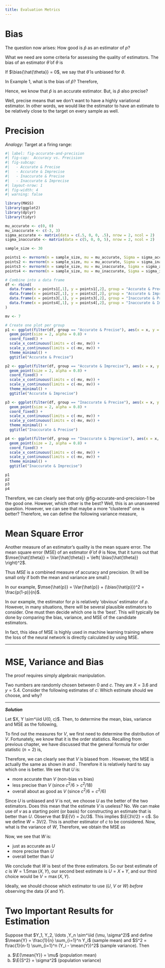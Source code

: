 ```yaml
---
title: Evaluation Metrics
---
```


# Bias

The question now arises: How good is $\hat{p}$ as an estimator of $p$?

What we need are some criteria for assessing the quality of estimators. The bias of an estimator $\hat{\theta}$ of $\theta$ is
\begin{equation}
\bias{\hat{\theta}} = \E{\hat{\theta}} - \theta
\end{equation}

If $\bias{\hat{\theta}} = 0$, we say that $\hat{\theta}$ is unbiased for $\theta$.

In Example 1, what is the bias of $\hat{p}$?
\begin{equation*}
\E{\hat{p}} = \E{\frac{Y}{n}} = \frac{1}{n} \E{Y} = \frac{1}{n} np = p
\end{equation*}
Therefore,
\begin{equation*}
\bias{\hat{p}} = \E{\hat{p}} - p = p - p = 0
\end{equation*}

Hence, we know that $\hat{p}$ is an accurate estimator. But, is $\hat{p}$ also precise?

::: {.callout-warning title="... but wait, what does it mean to be precise?" collapse="true"}

Well, precise means that we don't want to have a highly variational estimator. In other words, we would like the estimator to have an estimate to be relatively close to the target on every sample as well.

:::

# Precision

_Analogy_: Target at a firing range:

```r
#| label: fig-accurate-and-precision
#| fig-cap:  Accuracy vs. Precision
#| fig-subcap:
#|   - Accurate & Precise
#|   - Accurate & Imprecise
#|   - Inaccurate & Precise
#|   - Inaccurate & Imprecise
#| layout-nrow: 1
#| fig-width: 4
#| warning: false

library(MASS)
library(ggplot2)
library(dplyr)
library(tidyr)

mu_accurate <- c(0, 0)
mu_inaccurate <- c(-3, 3)
sigma_accurate <- matrix(data = c(.5, 0, 0, .5), nrow = 2, ncol = 2)
sigma_inaccurate <- matrix(data = c(5, 0, 0, 5), nrow = 2, ncol = 2)

sample_size <- 30

points1 <- mvrnorm(n = sample_size, mu = mu_accurate, Sigma = sigma_accurate)
points2 <- mvrnorm(n = sample_size, mu = mu_accurate, Sigma = sigma_inaccurate)
points3 <- mvrnorm(n = sample_size, mu = mu_inaccurate, Sigma = sigma_accurate)
points4 <- mvrnorm(n = sample_size, mu = mu_inaccurate, Sigma = sigma_inaccurate)

# Combine into a data frame
df <- rbind(
  data.frame(x = points1[,1], y = points1[,2], group = "Accurate & Precise"),
  data.frame(x = points2[,1], y = points2[,2], group = "Accurate & Imprecise"),
  data.frame(x = points3[,1], y = points3[,2], group = "Inaccurate & Precise"),
  data.frame(x = points4[,1], y = points4[,2], group = "Inaccurate & Imprecise")
)

mv <- 7

# Create one plot per group
p1 <- ggplot(filter(df, group == "Accurate & Precise"), aes(x = x, y = y)) +
  geom_point(size = 2, alpha = 0.8) +
  coord_fixed() +
  scale_x_continuous(limits = c(-mv, mv)) +
  scale_y_continuous(limits = c(-mv, mv)) +
  theme_minimal() +
  ggtitle("Accurate & Precise")

p2 <- ggplot(filter(df, group == "Accurate & Imprecise"), aes(x = x, y = y)) +
  geom_point(size = 2, alpha = 0.8) +
  coord_fixed() +
  scale_x_continuous(limits = c(-mv, mv)) +
  scale_y_continuous(limits = c(-mv, mv)) +
  theme_minimal() +
  ggtitle("Accurate & Imprecise")

p3 <- ggplot(filter(df, group == "Inaccurate & Precise"), aes(x = x, y = y)) +
  geom_point(size = 2, alpha = 0.8) +
  coord_fixed() +
  scale_x_continuous(limits = c(-mv, mv)) +
  scale_y_continuous(limits = c(-mv, mv)) +
  theme_minimal() +
  ggtitle("Inaccurate & Precise")

p4 <- ggplot(filter(df, group == "Inaccurate & Imprecise"), aes(x = x, y = y)) +
  geom_point(size = 2, alpha = 0.8) +
  coord_fixed() +
  scale_x_continuous(limits = c(-mv, mv)) +
  scale_y_continuous(limits = c(-mv, mv)) +
  theme_minimal() +
  ggtitle("Inaccurate & Imprecise")

p1
p2
p3
p4
```

Therefore, we can clearly see that only @fig-accurate-and-precision-1 be the good one. However, which other is the best? Well, this is an unanswered question. However, we can see that maybe a more "clustered" one is better? Therefore, we can define the following variance measure,
\begin{equation*}
\Var{\hat{p}} = \Var{\frac{Y}{n}} = \frac{1}{n^2} \Var{Y} = \frac{1}{n^2}np(1 - p) = \frac{p(1 - p)}{n}
\end{equation*}

# Mean Square Error

Another measure of an estimator's quality is the mean square error. The mean square error (MSE) of an estimator $\hat{\theta}$ of $\theta$ is
\begin{equation*}
\mse{\theta} = \E{\left( \hat{\theta} - \theta \right)^2}
\end{equation*}
Now, that it turns out that $\mse{\hat{\theta}} = \Var{\hat{\theta}} + \left( \bias{\hat{\theta}} \right)^2$. 

Thus $MSE$ is a combined measure of accuracy and precision. (It will be small only if both the mean and variance are small.)

In our example, $\mse{\hat{p}} = \Var{\hat{p}} + (\bias{\hat{p}})^2 = \frac{p(1-p)}{n}$.

::: {.callout-note title="Why do we need all this?" collapse="false"}

In our example, the estimator for $p$ is relatively 'obvious' estimator of $p$. However, in many situations, there will be several plausible estimators to consider. One must then decide which one is the 'best'. This will typically be done by comparing the bias, variance, and MSE of the candidate estimators.

In fact, this idea of MSE is highly used in machine learning training where the loss of the neural network is directly calculated by using MSE.

:::

---

:::{#thm-mse-var-bias}

# MSE, Variance and Bias
\begin{equation}
\mse{\hat{p}} = \Var{\hat{p}} + (\bias{\hat{p}})^2 = \frac{p(1-p)}{n}
\end{equation}

:::

::: {.proof}

The proof requires simply algebraic manipulation.

\begin{align*} 
\mse{\hat{\theta}} & = \E{\left( \hat{\theta} - \theta \right)^2} \\
& = \E{\left( \hat{\theta} - \E{\hat{\theta}} + \E{\hat{\theta}} - \theta \right)^2} \\
& = \E{\left( \hat{\theta} - \E{\hat{\theta}} \right)^2 + \left(\E{\hat{\theta}} - \theta \right)^2 + 2 \left( \hat{\theta} - \E{\hat{\theta}} \right) \left( \E{\hat{\theta}} - \theta \right) } \\
& = \E{\left( \hat{\theta} - \E{\hat{\theta}} \right)^2 } + \left(\E{\hat{\theta}} - \theta \right)^2 + 2 \underbrace{\left( \E{\hat{\theta}} - \E{\hat{\theta}} \right)}_{=0} \left( \E{\hat{\theta}} - \theta \right) \\
& = \Var{\hat{\theta}} + \left( \bias{\hat{\theta}} \right)^2
\end{align*}

:::

::: {.callout-note title="Working Example"}

Two numbers are randomly chosen between $0$ and $c$. They are $X = 3.6$ and $y = 5.4$. Consider the following estimates of $c$:
\begin{align*}
U &= X + Y \\
V &= \max(X, Y) \\
\end{align*}
Which estimate should we choose, and why?

---

***Solution***

Let $X, Y \sim^\iid U(0, c)$. Then, to determine the mean, bias, variance and MSE as the following,

\begin{align*}
\E{U} & = \E{X + Y}  = c \tag{U.mean} \label{eq:u-mean} \\
\bias{U} & = c - c = 0 \tag{U.bias} \label{eq:u-bias} \\
\Var{U} & = \Var{X + Y} = \Var{X} + \Var{Y} = \frac{c^2}{6} \tag{U.var} \label{eq:u-var} \\
\mse{U} & = \Var{U} + \left( \bias{U} \right)^2 = \frac{c^2}{6} \tag{U.mse} \label{eq:u-mse} \\
\end{align*}

::: {.separator} 
:::

To find out the measures for $V$, we first need to determine the distribution of $V$. Fortunately, we know that it is the order statistics. Recalling from previous chapter, we have discussed that the general formula for order statistic ($n = 2$) is,
\begin{equation*}
f_V(v) = f_{U_2}(v) = \frac{2!}{(2 - 1)!(2-2)!} F(v)^{2 - 1} \left( 1 - F(v) \right)^{2-2} f(v) = 2F(v)f(v) = 2 \left( \frac{v}{c} \right) \frac{1}{c} = \frac{2v}{c^2} \; \text{(for $v \in [0, c]$)}
\end{equation*}

\begin{align*}
\E{V} & = \int_0^c \frac{2v^2}{c^2} \, dv = \frac{2}{c^2} \left[ \frac{v^3}{3} \right]_0^c = \frac{2c}{3} \tag{V.mean} \label{eq:v-mean} \\
\bias{V} & = \frac{2c}{3} - c = -\frac{c}{3} \tag{V.bias} \label{eq:v-bias} \\
\E{V^2} & = \int_0^c \frac{2v^3}{c^2} \, dv = \frac{2}{c^2} \left[ \frac{v^4}{4} \right]_0^c = \frac{c^2}{2} \\
\Var{V} & = \E{V^2} - \left( \E{V} \right)^2 = \frac{c^2}{2} - \left( \frac{2c}{3} \right)^2 = \frac{c^2}{18} \tag{V.var} \label{eq:v-var} \\
\mse{V} & = \Var{V} + \left( \bias{V} \right)^2 = \frac{c^2}{9} + \frac{c^2}{18} = \frac{c^2}{6} \tag{V.mse} \label{eq:v-mse} \\
\end{align*}

Therefore, we can clearly see that $V$ is biased from \eqref{eq:v-bias}. However, the MSE is actually the same as shown in \eqref{eq:u-mse} and \eqref{eq:v-mse}. Therefore it is relatively hard to say which one is better. We see that $U$ is:

- more accurate than $V$ (non-bias vs bias)
- less precise than $V$ (since $c^2 / 6 > c^2 / 18$)
- overall about as good as $V$ (since $c^2 / 6 = c^2 / 6$)

Since $U$ is unbiased and $V$ is not, we choose $U$ as the better of the two estimators. Does this mean that the estimate $V$ is useless? No. We can make use of $v$ as a starting point (or basis) for constructing an estimate that is better than $U$. Observe that $\E{V} = 2c/3$. This implies $\E{3V/2} = c$. So we define $W = 3V / 2.$ This is another estimator of $c$ to be considered. Now, what is the variance of $W$,
\begin{equation*}
\Var{W} = \left( \frac{3}{2} \right)^2 \Var{V} = \frac{9}{4} \cdot \frac{c^2}{18} = \frac{c^2}{8}
\end{equation*}
Therefore, we obtain the MSE as
\begin{equation*}
\mse{W} = \Var{W} = c^2/8
\end{equation*}

Now, we see that $W$ is:

- just as accurate as $U$
- more precise than $U$
- overall better than $U$

We conclude that $W$ is best of the three estimators. So our best estimate of $c$ is $W = 1.5 \max(X,Y)$, our second best estimate is $U = X + Y$, and our third choice would be $V = \max(X, Y)$.

:::

::: {.callout-note title="Something to be careful of..." collapse="false"}

::: {#rem-how-to-choose}

Ideally, we should choose which estimator to use ($U$, $V$ or $W$) _before_ observing the data ($X$ and $Y$). 

:::

:::

# Two Important Results for Estimation

::: {#thm-unbiased-sample-mean-and-variance}

Suppose that $Y_1, Y_2, \ldots ,Y_n \sim^\iid (\mu, \sigma^2)$ and define $\mean{Y} = \frac{1}{n} \sum_{i=1}^n Y_i$ (sample mean) and $S^2 = f\rac{1}{n-1} \sum_{i=1}^n (Y_i - \mean{Y})^2$ (sample variance). Then

(a) $\E{\mean{Y}} = \mu$ (population mean)
(b) $\E{S^2} = \sigma^2$ (population variance)

:::


